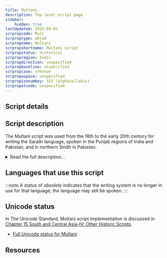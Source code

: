 ```yaml
---
title: Multani
description: Top-level script page
sidebar:
    hidden: true
lastUpdated: 2025-09-02
scrpropcode: Mult
scrproptype: abjad
scrpropname: Multani
scrpropshortname: Multani script
scrpropstatus: Historical
scrpropregion: Indic
scrpropdirection: unspecified
scrpropbaseline: unspecified
scrpropcase: unknown
scrpropwspace: unspecified
scrpropisonumkey: 323 (alphasyllabic)
scrpropotcode: unspecified
---
```



## Script details

<ScriptDetails />

## Script description

The Multani script was used from the 18th to the early 20th century for writing the Saraiki language, spoken in the Punjab regions of India and Pakistan, and in northern Sindh in Pakistan.

<details>
<summary>Read the full description...</summary>It was a commercial script, used mainly by merchants. Structurally, the script has characteristics of an abjad; vowels are generally not written unless they appear at the start of a word or in one-syllable V or CV clusters.
</details>

## Languages that use this script

:::note
A status of _obsolete_ indicates that the writing system is no longer in use for that language; the language may still be spoken.
:::

<WsList script='Mult' wsMax='5' />

## Unicode status

In The Unicode Standard, Multani script implementation is discussed in [Chapter 15 South and Central Asia-IV: Other Historic Scripts](http://www.unicode.org/versions/latest/ch15.pdf).

- [Full Unicode status for Multani](/scrlang/unicode/mult-unicode)



## Resources

<ScriptResources detailSummary='seemore' />

